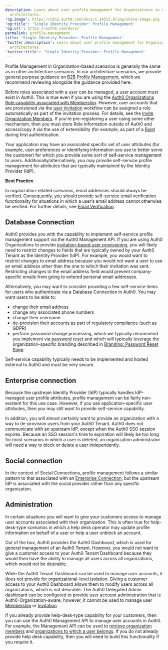 ```yaml
---
description: Learn about user profile management for Organizations in multi-tenant
  architectures.
'og:image': https://cdn2.auth0.com/docs/1.14553.0/img/share-image.png
'og:title': 'Single Identity Provider: Profile Management'
'og:url': https://auth0.com/docs/
permalink: profile-management
title: 'Single Identity Provider: Profile Management'
'twitter:description': Learn about user profile management for Organizations in multi-tenant
  architectures.
'twitter:title': 'Single Identity Provider: Profile Management'
---
```

Profile Management in Organization-based scenarios is generally the same as in other architecture scenarios. In our architecture scenarios, we provide general purpose guidance on [B2B Profile Management](/get-started/architecture-scenarios/business-to-business/profile-management), which we recommend reviewing alongside the guidance provided here.

<Warning>

Before roles associated with a user can be managed, a user account must exist in Auth0. This is true even if you are using the [Auth0 Organizations Role capability associated with Membership](/manage-users/organizations/configure-organizations/add-member-roles). However, user accounts that are provisioned via the [user invitation](/get-started/architecture-scenarios/multiple-organization-architecture/single-identity-provider-organizations/provisioning) workflow can be assigned a role automatically as part of the invitation process. For details, see the [Invite Organization Members](/manage-users/organizations/configure-organizations/invite-members). If you’re pre-registering a user using some other mechanism, then you must store Role information outside of Auth0 and access/copy it via the use of extensibility (for example, as part of a [Rule](/customize/rules)) during first authentication.

</Warning>

Your application may have an associated specific set of user attributes (for example, user preferences or identifying information you use to better serve the customer) for which you provide some sort of self-service management to users. Additionally/alternatively, you may provide self-service profile management for attributes that are typically maintained by the <Tooltip tip="Identity Provider (IdP): Service that stores and manages digital identities." cta="View Glossary" href="/glossary?term=Identity+Provider">Identity Provider</Tooltip> (IdP).

<Callout icon="file-lines" color="#0EA5E9" iconType="regular">

**Best Practice**

In organization-related scenarios, email addresses should always be verified. Consequently, you should provide self-service email verification functionality for situations in which a user’s email address cannot otherwise be verified. For further details, see [Email Verification](/manage-users/user-accounts/verify-emails).

</Callout>

## Database Connection

Auth0 provides you with the capability to implement self-service profile management support via the Auth0 <Tooltip tip="Management API: A product to allow customers to perform administrative tasks." cta="View Glossary" href="/glossary?term=Management+API">Management API</Tooltip>. If you are using Auth0 Organizations to provide [invitation-based user provisioning](/manage-users/organizations/configure-organizations/invite-members), you will likely need to restrict changes to fields that are typically owned by your Auth0 Tenant as the Identity Provider (IdP). For example, you would want to restrict changes to email address because you would not want a user to use an email address other than the one to which their invitation was sent. Restricting changes to the email address field would prevent company-specific emails from going to entered personal email addresses.

Alternatively, you may want to consider providing a few self-service items for users who authenticate via a Database Connection in Auth0. You may want users to be able to:

* change their email address
* change any associated phone numbers
* change their username
* de-provision their accounts as part of regulatory compliance (such as GDPR)
* perform password change processing, which we typically recommend you implement via [password reset](/authenticate/database-connections/password-change#trigger-an-interactive-password-reset-flow) and which will typically leverage the organization-specific branding described in [Branding: Password Reset Page](/get-started/architecture-scenarios/multiple-organization-architecture/single-identity-provider-organizations/branding).

<Callout icon="file-lines" color="#0EA5E9" iconType="regular">

Self-service capability typically needs to be implemented and hosted external to Auth0 and must be very secure.

</Callout>

## Enterprise connection

Because the upstream Identity Provider (IdP) typically handles IdP-managed user profile attributes, profile management can be fairly non-existent for this use case. However, if you use application-specific user attributes, then you may still want to provide self-service capability.

In addition, you will almost certainly want to provide an organization with a way to de-provision users from your Auth0 Tenant. Auth0 does not communicate with an upstream IdP, except when the Auth0 <Tooltip tip="Single Sign-On (SSO): Service that, after a user logs into one applicaton, automatically logs that user in to other applications." cta="View Glossary" href="/glossary?term=SSO">SSO</Tooltip> session expires. Because an SSO session's time to expiration will likely be too long for most scenarios in which a user is deleted, an organization administrator will need a way to block or delete a user independently.

## Social connection

In the context of Social Connections, profile management follows a similar pattern to that associated with an [Enterprise Connection](#enterprise-connection), but the upstream IdP is associated with the social provider rather than any specific organization.

## Administration

In certain situations you will want to give your customers access to manage user accounts associated with their organization. This is often true for help-desk-type scenarios in which a help desk operator may update profile information on behalf of a user or help a user unblock an account.

Out of the box, Auth0 provides the <Tooltip tip="Auth0 Dashboard: Auth0's main product to configure your services." cta="View Glossary" href="/glossary?term=Auth0+Dashboard">Auth0 Dashboard</Tooltip>, which is used for general management of an Auth0 Tenant. However, you would not want to give a customer access to your Auth0 Tenant Dashboard because they would then have the ability to manage all users across all organizations, which would not be desirable.

<Warning>

While the Auth0 Tenant Dashboard can be used to manage user accounts, it does not provide for organizational-level isolation. Giving a customer access to your Auth0 Dashboard allows them to modify users across all organizations, which is not desirable. The Auth0 Delegated Admin dashboard can be configured to provide user account administration that is Auth0-Organization-aware; however, it cannot be used to manage user [Membership](/manage-users/organizations/create-first-organization) or [Invitation](/manage-users/organizations/configure-organizations/invite-members).

</Warning>

If you already provide help-desk-type capability for your customers, then you can use the Auth0 Management API to manage user accounts in Auth0. For example, the Management API can be used to [retrieve organization members](/manage-users/organizations/configure-organizations/retrieve-members) and [organizations to which a user belongs](/manage-users/organizations/configure-organizations/retrieve-user-membership). If you do not already provide help desk capability, then you will need to build this functionality if you require it.